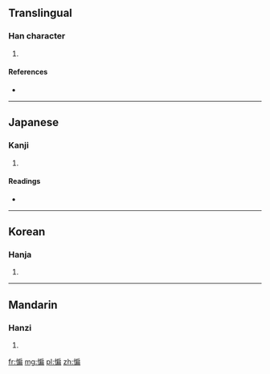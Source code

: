 ==Translingual==

===Han character===
{{Han char|rn=61|rad=心|as=09|sn=12|four=9302<sub>7</sub>|canj=心竹尸月 (PHSB)|ids=⿰[[忄]][[扁]]}}

# {{defn|Han|sort=心09}}

====References====
* {{Han ref|kx=0393.080|dkj=10872|dj=0729.060|hdz=42331.110|uh=60FC|ud=24828|bh=D947|bd=55623}}

----

==Japanese==

===Kanji===
{{ja-kanji|grade=|rs=心09}}

# {{defn|lang=ja|sort=心09}}

====Readings====
* {{ja-readings|on=[[へん]] (hen)|kun=}}

----

==Korean==

===Hanja===
{{ko-hanja|hangeul=편|eumhun=|rv=pyeon|mr=p'yŏn|y=phyen}}

# {{defn|lang=ko|sort=心09}}

----

==Mandarin==

===Hanzi===
{{cmn-hanzi|pin=[[biǎn]] ([[bian3]])|wg=pien<sup>3</sup>}}

# {{defn|lang=cmn|sort=心09}}

[[fr:惼]]
[[mg:惼]]
[[pl:惼]]
[[zh:惼]]
